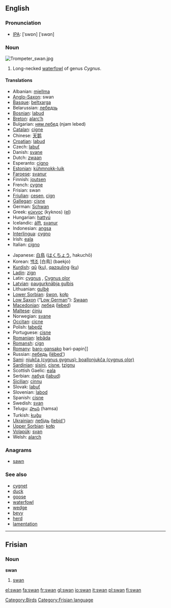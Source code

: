 ==English==

===Pronunciation===
*[[w:IPA|IPA]]: {{UK}} [ˈswɒn] {{US}} [ˈswɑn]

===Noun===
[[Image:Trompeter swan.jpg|thumbnail|right]]
{{en-noun-reg}}
# Long-necked [[waterfowl]] of genus ''Cygnus''.

====Translations====
{{top}}
*Albanian: [[mjellma]]
*[[Anglo-Saxon]]: swan {{m}}
*[[Basque]]: [[beltxarga]]
*Belarussian: [[лебедзь]]
*[[Bosnian]]: [[labud]] {{f}}
*[[Breton]]: [[alarc’h]] {{m}}
*Bulgarian: [[ням лебед]] (njam lebed)
*[[Catalan]]: [[cigne]]
*Chinese: [[天鹅]]
*[[Croatian]]: [[labud]]
*Czech: [[labuť]]
*Danish: [[svane]]
*Dutch: [[zwaan]] {{f}}
*Esperanto: [[cigno]]
*[[Estonian]]: [[kühmnokk-luik]]
*[[Faroese]]: [[svanur]]
*Finnish: [[joutsen]]
*French: [[cygne]] {{m}}
*Frisian: swan
*[[Friulian]]: [[cesen]], [[cign]]
*[[Gallegan]]: [[cisne]]
*German: [[Schwan]] {{m}}
*Greek: [[κύκνος]]  (kyknos) ([[:el:κύκνος|el]])
*Hungarian: [[hattyú]]
*Icelandic: [[álft]], [[svanur]]
*Indonesian: [[angsa]]
*[[Interlingua]]: [[cygno]]
*Irish: [[eala]]
*Italian: [[cigno]] {{m}}
{{mid}}
*Japanese: [[白鳥]] ([[はくちょう]], hakuchō)
*Korean: [[백조]] [白鳥] (baekjo)
*[[Kurdish]]: [[qû]] ([[:ku:qû|ku]]), [[qazquling]] ([[:ku:qazquling|ku]])
*[[Ladin]]: [[zign]]
*Latin: [[cygnus]] {{m}}, [[Cygnus olor]]
*[[Latvian]]: [[paugurknābja gulbis]]
*Lithuanian: [[gulbė]]
*[[Lower Sorbian]]: [[šwon]], [[kołp]]
*[[Low Saxon]] (“[[Low German]]”): [[Swaan]] {{m}}
*[[Macedonian]]: [[лебед]] ([[lebed]])
*[[Maltese]]: [[ċinju]]
*Norwegian: [[svane]] {{m}}
*[[Occitan]]: [[cicne]]
*Polish: [[łabędź]] 
*Portuguese: [[cisne]] {{m}}
*[[Romanian]]: [[lebăda]]
*[[Romansh]]: [[cign]]
*[[Romany]]: [[baro-gansako]] {{m}} bari-papin]] {{f}}
*Russian: [[лебедь]] ([[lébed']]) {{m}}
*[[Sami]]: [[njukča (cygnus gygnus); boallonjukča (cygnus olor)]]
*[[Sardinian]]: [[sìsini]], [[cisne]], [[tzignu]]
*Scottish Gaelic: [[eala]]
*Serbian: [[лабуд]] ([[labud]])
*[[Sicilian]]: [[cinnu]]
*Slovak: [[labuť]]
*Slovenian: [[labod]] {{m}}
*Spanish: [[cisne]] {{m}}
*Swedish: [[svan]]
*Telugu: [[హంస]] (hamsa)
*Turkish: [[kuğu]]
*[[Ukrainian]]: [[лебідь]] ([[lebid']])
*[[Upper Sorbian]]: [[kołp]]
*[[Volapük]]: [[svan]]
*Welsh: [[alarch]]
{{bottom}}

===Anagrams===
*[[sawn]]

===See also===
*[[cygnet]]
*[[duck]]
*[[goose]]
*[[waterfowl]]
*[[wedge]]
*[[bevy]]
*[[herd]]
*[[lamentation]]

[[Category:Birds]]

----

==Frisian==
===Noun===
'''swan'''

# [[swan]]

[[Category:Frisian language]]

[[el:swan]]
[[fa:swan]]
[[fr:swan]]
[[gl:swan]]
[[io:swan]]
[[it:swan]]
[[pl:swan]]
[[fi:swan]]
